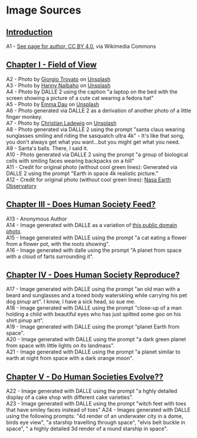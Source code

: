 # Image Sources

## [Introduction](/fullbook/introduction)

A1 - [See page for author, CC BY 4.0](https://commons.wikimedia.org/wiki/File:Sir_Isaac_Newton._Wellcome_V0006785EL.jpg), via Wikimedia Commons

## [Chapter I - Field of View](/fullbook/chapter-1)

A2 - Photo by [Giorgio Trovato](https://unsplash.com/@giorgiotrovato?utm_source=unsplash&utm_medium=referral&utm_content=creditCopyText) on [Unsplash](https://unsplash.com/s/photos/ray-ban?utm_source=unsplash&utm_medium=referral&utm_content=creditCopyText)\
A3 - Photo by [Hanny Naibaho](https://unsplash.com/@hannynaibaho?utm_source=unsplash&utm_medium=referral&utm_content=creditCopyText) on [Unsplash](https://unsplash.com/@hannynaibaho?utm_source=unsplash&utm_medium=referral&utm_content=creditCopyText)\
A4 - Photo by DALLE 2 using the caption "a laptop on the bed with the screen showing a picture of a cute cat wearing a fedora hat"\
A5 - Photo by [Emma Dau](https://unsplash.com/@daugirl?utm_source=unsplash&utm_medium=referral&utm_content=creditCopyText) on [Unsplash](https://unsplash.com/@tokenosopher/likes?utm_source=unsplash&utm_medium=referral&utm_content=creditCopyText)\
A6 - Photo generated via DALLE 2 as a derivation of another photo of a little finger monkey.\
A7 - Photo by [Christian Ladewig](https://unsplash.com/@dozy_de?utm_source=unsplash&utm_medium=referral&utm_content=creditCopyText) on [Unsplash](https://unsplash.com/@tokenosopher/likes?utm_source=unsplash&utm_medium=referral&utm_content=creditCopyText)\
A8 - Photo generated via DALLE 2 using the prompt "santa claus wearing sunglasses smiling and riding the sasquatch ultra 4k" - It's like that song, you don't always get what you want...but you might get what you need.\
A9 - Santa's balls. There, I said it.\
A10 - Photo generated via DALLE 2 using the prompt "a group of biological cells with smiling faces wearing backpacks on a hill"\
A11 - Credit for original photo (without cool green lines): Generated via DALLE 2 using the prompt "Earth in space 4k realistic picture."\
A12 - Credit for original photo (without cool green lines): [Nasa Earth Observatory](https://climate.nasa.gov/news/3120/nasa-turns-to-the-cloud-for-help-with-next-generation-earth-missions/)

## [Chapter III - Does Human Society Feed?](/fullbook/chapter-3)

A13 - Anonymous Author\
A14 - Image generated with DALLE as a variation of [this public domain photo](https://www.flickr.com/photos/blmcalifornia/36012072955).\
A15 - Image generated with DALLE using the prompt "a cat eating a flower from a flower pot, with the roots showing".\
A16 - Image generated with dalle using the prompt "A planet from space with a cloud of farts surrounding it".

## [Chapter IV - Does Human Society Reproduce?](/fullbook/chapter-4)

A17 - Image generated with DALLE using the prompt "an old man with a beard and sunglasses and a toned body waterskiing while carrying his pet dog pinup art". I know, I have a sick head, so sue me.\
A18 - Image generated with DALLE using the prompt "close-up of a man holding a child with beautiful eyes who has just spitted some goo on his shirt pinup art".\
A19 - Image generated with DALLE using the prompt "planet Earth from space".\
A20 - Image generated with DALLE using the prompt "a dark green planet from space with little lights on its landmass".\
A21 - Image generated with DALLE using the prompt "a planet similar to earth at night from space with a dark orange moon".

## [Chapter V - Do Human Societies Evolve??](/fullbook/chapter-5)

A22 - Image generated with DALLE using the prompt "a hghly detailed display of a cake shop with different cake varieties".\
A23 - Image generated with DALLE using the prompt "witch feet with toes that have smiley faces instead of toes"
A24 - Images generated with DALLE using the following prompts: "4d render of an underwater city in a dome, birds eye view", "a starship travelling through space", "elvis belt buckle in space", " a highly detailed 3d render of a round starship in space".